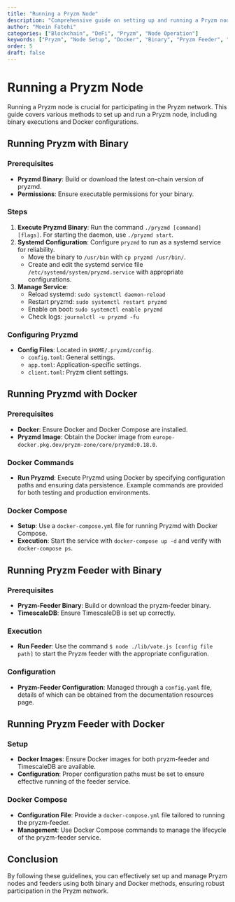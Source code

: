```yaml
---
title: "Running a Pryzm Node"
description: "Comprehensive guide on setting up and running a Pryzm node using different methods including binary and Docker, as well as managing Pryzm feeders."
author: "Moein Fatehi"
categories: ["Blockchain", "DeFi", "Pryzm", "Node Operation"]
keywords: ["Pryzm", "Node Setup", "Docker", "Binary", "Pryzm Feeder", "Blockchain Network"]
order: 5
draft: false
---
```


# Running a Pryzm Node

Running a Pryzm node is crucial for participating in the Pryzm network. This guide covers various methods to set up and run a Pryzm node, including binary executions and Docker configurations.

## Running Pryzm with Binary

### Prerequisites
- **Pryzmd Binary**: Build or download the latest on-chain version of pryzmd.
- **Permissions**: Ensure executable permissions for your binary.

### Steps
1. **Execute Pryzmd Binary**: Run the command `./pryzmd [command] [flags]`. For starting the daemon, use `./pryzmd start`.
2. **Systemd Configuration**: Configure `pryzmd` to run as a systemd service for reliability.
   - Move the binary to `/usr/bin` with `cp pryzmd /usr/bin/`.
   - Create and edit the systemd service file `/etc/systemd/system/pryzmd.service` with appropriate configurations.
3. **Manage Service**:
   - Reload systemd: `sudo systemctl daemon-reload`
   - Restart pryzmd: `sudo systemctl restart pryzmd`
   - Enable on boot: `sudo systemctl enable pryzmd`
   - Check logs: `journalctl -u pryzmd -fu`

### Configuring Pryzmd
- **Config Files**: Located in `$HOME/.pryzmd/config`.
  - `config.toml`: General settings.
  - `app.toml`: Application-specific settings.
  - `client.toml`: Pryzm client settings.

## Running Pryzmd with Docker

### Prerequisites
- **Docker**: Ensure Docker and Docker Compose are installed.
- **Pryzmd Image**: Obtain the Docker image from `europe-docker.pkg.dev/pryzm-zone/core/pryzmd:0.18.0`.

### Docker Commands
- **Run Pryzmd**: Execute Pryzmd using Docker by specifying configuration paths and ensuring data persistence. Example commands are provided for both testing and production environments.

### Docker Compose
- **Setup**: Use a `docker-compose.yml` file for running Pryzmd with Docker Compose.
- **Execution**: Start the service with `docker-compose up -d` and verify with `docker-compose ps`.

## Running Pryzm Feeder with Binary

### Prerequisites
- **Pryzm-Feeder Binary**: Build or download the pryzm-feeder binary.
- **TimescaleDB**: Ensure TimescaleDB is set up correctly.

### Execution
- **Run Feeder**: Use the command `$ node ./lib/vote.js [config file path]` to start the Pryzm feeder with the appropriate configuration.

### Configuration
- **Pryzm-Feeder Configuration**: Managed through a `config.yaml` file, details of which can be obtained from the documentation resources page.

## Running Pryzm Feeder with Docker

### Setup
- **Docker Images**: Ensure Docker images for both pryzm-feeder and TimescaleDB are available.
- **Configuration**: Proper configuration paths must be set to ensure effective running of the feeder service.

### Docker Compose
- **Configuration File**: Provide a `docker-compose.yml` file tailored to running the pryzm-feeder.
- **Management**: Use Docker Compose commands to manage the lifecycle of the pryzm-feeder service.

## Conclusion
By following these guidelines, you can effectively set up and manage Pryzm nodes and feeders using both binary and Docker methods, ensuring robust participation in the Pryzm network.
